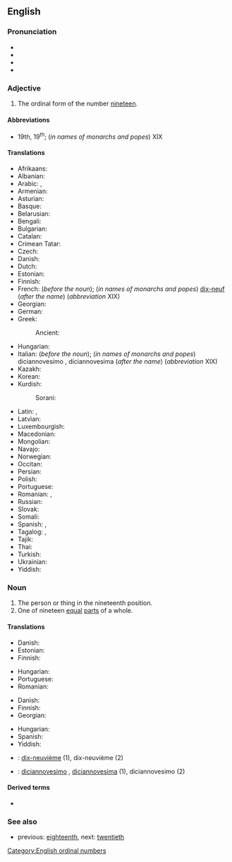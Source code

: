 ==English==
{{number box|en|19}}

===Pronunciation===
* {{IPA|en|/ˌnaɪnˈtiːnθ/}}
* {{audio|en|En-us-nineteenth.ogg|Audio (US)}}
* {{rhymes|en|iːnθ}}
* {{hyphenation|en|nine|teenth}}

===Adjective===
{{en-adj|-}}

# The ordinal form of the number [[nineteen]].

====Abbreviations====
* 19th, 19<sup>th</sup>; (''in names of monarchs and popes'') XIX

====Translations====
{{trans-top-also|the ordinal form of the number nineteen|19th}}
* Afrikaans: {{t+|af|negentiende}}
* Albanian: {{t+|sq|nëntëmbëdhjetë}}
* Arabic: {{t|ar|تَاسِعَ عَشَرَ|m}}, {{t|ar|تَاسِعَةَ عَشْرَةَ|f}}
* Armenian: {{t+|hy|տասնիններորդ}}
* Asturian: {{t+|ast|decimonovenu}}
* Basque: {{t|eu|hemeretzigarren}}
* Belarusian: {{t|be|дзевятна́ццаты}}
* Bengali: {{t|bn|ঊনবিংশ}}
* Bulgarian: {{t|bg|деветнадесети}}
* Catalan: {{t+|ca|dinovè}}
* Crimean Tatar: {{t|crh|on doquzıncı}}
* Czech: {{t+|cs|devatenáctý}}
* Danish: {{t+|da|nittende}}
* Dutch: {{t+|nl|negentiende}}
* Estonian: {{t|et|üheksateistkümnes}}
* Finnish: {{t|fi|yhdeksästoista}}
* French: {{t+|fr|dix-neuvième}} (''before the noun''); (''in names of monarchs and popes'') [[dix-neuf]] (''after the name'') (''abbreviation'' XIX)
* Georgian: {{t|ka|მეცხრამეტე}}
* German: {{t+|de|neunzehnte}}
* Greek:
*: Ancient: {{t|grc|ἐνακηδέκατοςς}}
* Hungarian: {{t+|hu|tizenkilencedik}}
* Italian: {{t+|it|diciannovesimo}} (''before the noun''); (''in names of monarchs and popes'') diciannovesimo {{g|m}}, diciannovesima {{g|f}} (''after the name'') (''abbreviation'' XIX)
* Kazakh: {{t|kk|он тоғызыншы|sc=Cyrl}}
* Korean: {{t+|ko|열아홉째}}
* Kurdish:
*: Sorani: {{t+|ku|نۆزدەیەم}}
{{trans-mid}}
* Latin: {{t|la|ūndēvīcēsimus}}, {{t|la|nōnus decimus}}
* Latvian: {{t|lv|deviņpadsmitais}}
* Luxembourgish: {{t|lb|nonzéngt}}
* Macedonian: {{t|mk|деветнаесетти}}
* Mongolian: {{t|mn|арван есдүгээр|sc=Cyrl}}
* Navajo: {{t|nv|nahastʼéítsʼáadah góneʼ}}
* Norwegian: {{t|no|nittende}}
* Occitan: {{t|oc|dètz-e-noven}}
* Persian: {{t+|fa|نوزدهم|tr=nuzdahom}}
* Polish: {{t+|pl|dziewiętnasty}}
* Portuguese: {{t|pt|décimo nono}}
* Romanian: {{t+|ro|nouăsprezecelea}}, {{t|ro|nouășpelea}} {{qualifier|informal}}
* Russian: {{t+|ru|девятна́дцатый}}
* Slovak: {{t+|sk|devätnásty}}
* Somali: {{t|so|sagaal iyo tobnaadna}}
* Spanish: {{t+|es|decimonoveno}}, {{t+|es|decimonono}}
* Tagalog: {{t|tl|panlabinsiyam}}, {{t|tl|ikalabinsiyam}}
* Tajik: {{t|tg|нуздаҳум|sc=Cyrl}}
* Thai: {{t|th|ที่สิบเก้า}}
* Turkish: {{t|tr|on dokuzuncu}}
* Ukrainian: {{t+|uk|дев'ятна́дцятий}}
* Yiddish: {{t|yi|נײַנצנט}}
{{trans-bottom}}

===Noun===
{{en-noun}}

# The person or thing in the nineteenth position.
# One of nineteen [[equal]] [[parts]] of a whole.

====Translations====
{{trans-top|person or thing in the nineteenth position}}
* Danish: {{t|da|nittener|c}}
* Estonian: {{t|et|üheksateistkümnes}}
* Finnish: {{t|fi|yhdeksästoista}}
{{trans-mid}}
* Hungarian: {{t+|hu|tizenkilencedik}}
* Portuguese: {{t|pt|décimo nono|m}}
* Romanian: {{t+|ro|nouăsprezecelea|m}}
{{trans-bottom}}

{{trans-top|one of nineteen equal parts of a whole}}
* Danish: {{t|da|nittendedel|c}}
* Finnish: {{t|fi|yhdeksästoistaosa}}
* Georgian: {{t|ka|მეცხრამეტედი}}
{{trans-mid}}
* Hungarian: {{t|hu|tizenkilenced}}
* Spanish: {{t+|es|diecinueveavo}} {{qualifier|adj.}}
* Yiddish: {{t|yi|נײַנצנטל|n}}
{{trans-bottom}}

{{checktrans-top}}
* {{ttbc|fr}}: [[dix-neuvième]] {{g|m|f}} (1), dix-neuvième {{g|m}} (2)
{{trans-mid}}
* {{ttbc|it}}: [[diciannovesimo]] {{g|m}}, [[diciannovesima]] {{g|f}} (1), diciannovesimo {{g|m}} (2)
{{trans-bottom}}

====Derived terms====
* {{l|en|nineteenth hole}}

===See also===
* previous: [[eighteenth]], next: [[twentieth]]

[[Category:English ordinal numbers]]